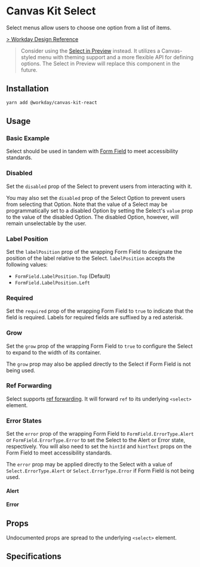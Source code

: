 


<Meta title="Components/Inputs/Select/React" component={Select} />

# Canvas Kit Select

Select menus allow users to choose one option from a list of items.

[> Workday Design Reference](https://design.workday.com/components/inputs/select-drop-down)

> Consider using the [Select in Preview](/docs/preview-select-react-top-label--default) instead. It
> utilizes a Canvas-styled menu with theming support and a more flexible API for defining options.
> The Select in Preview will replace this component in the future.

## Installation

```sh
yarn add @workday/canvas-kit-react
```

## Usage

### Basic Example

Select should be used in tandem with [Form Field](/docs/components-inputs-form-field-react--basic)
to meet accessibility standards.

<ExampleCodeBlock code={Basic} />

### Disabled

Set the `disabled` prop of the Select to prevent users from interacting with it.

<ExampleCodeBlock code={Disabled} />

You may also set the `disabled` prop of the Select Option to prevent users from selecting that
Option. Note that the value of a Select may be programmatically set to a disabled Option by setting
the Select's `value` prop to the value of the disabled Option. The disabled Option, however, will
remain unselectable by the user.

<ExampleCodeBlock code={DisabledOption} />

### Label Position

Set the `labelPosition` prop of the wrapping Form Field to designate the position of the label
relative to the Select. `labelPosition` accepts the following values:

- `FormField.LabelPosition.Top` (Default)
- `FormField.LabelPosition.Left`

<ExampleCodeBlock code={LabelPosition} />

### Required

Set the `required` prop of the wrapping Form Field to `true` to indicate that the field is required.
Labels for required fields are suffixed by a red asterisk.

<ExampleCodeBlock code={Required} />

### Grow

Set the `grow` prop of the wrapping Form Field to `true` to configure the Select to expand to the
width of its container.

<ExampleCodeBlock code={Grow} />

The `grow` prop may also be applied directly to the Select if Form Field is not being used.

### Ref Forwarding

Select supports [ref forwarding](https://reactjs.org/docs/forwarding-refs.html). It will forward
`ref` to its underlying `<select>` element.

<ExampleCodeBlock code={RefForwarding} />

### Error States

Set the `error` prop of the wrapping Form Field to `FormField.ErrorType.Alert` or
`FormField.ErrorType.Error` to set the Select to the Alert or Error state, respectively. You will
also need to set the `hintId` and `hintText` props on the Form Field to meet accessibility
standards.

The `error` prop may be applied directly to the Select with a value of `Select.ErrorType.Alert` or
`Select.ErrorType.Error` if Form Field is not being used.

#### Alert

<ExampleCodeBlock code={Alert} />

#### Error

<ExampleCodeBlock code={Error} />

## Props

Undocumented props are spread to the underlying `<select>` element.

<ArgsTable of={Select} />

## Specifications

<Specifications file="Select.spec.ts" name="Select" />
